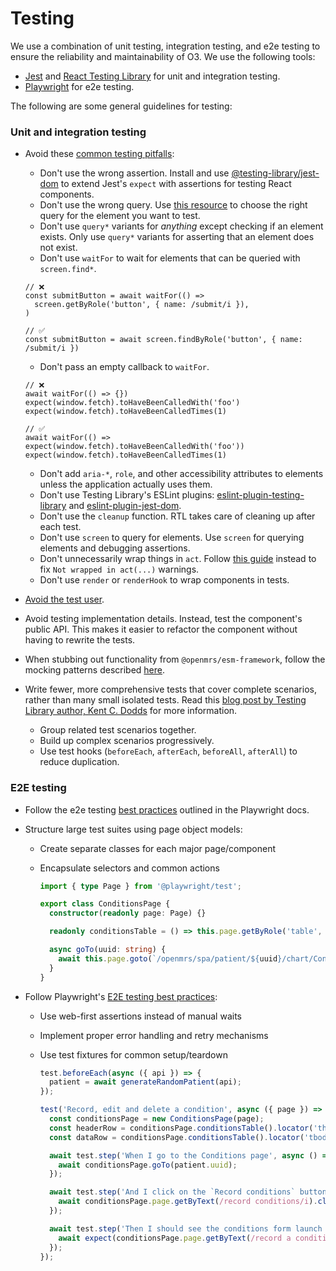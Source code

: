 # Testing

We use a combination of unit testing, integration testing, and e2e testing to ensure the reliability and maintainability of O3. We use the following tools:

- [Jest](https://vitest.dev) and [React Testing Library](https://testing-library.com/react) for unit and integration testing.
- [Playwright](https://playwright.dev) for e2e testing.

The following are some general guidelines for testing:

### Unit and integration testing

- Avoid these [common testing pitfalls](https://kentcdodds.com/blog/common-mistakes-with-react-testing-library):
  - Don't use the wrong assertion. Install and use [@testing-library/jest-dom](https://github.com/testing-library/jest-dom) to extend Jest's `expect` with assertions for testing React components.
  - Don't use the wrong query. Use [this resource](https://testing-library.com/docs/guide-which-query) to choose the right query for the element you want to test.
  - Don't use `query*` variants for _anything_ except checking if an element exists. Only use `query*` variants for asserting that an element does not exist.
  - Don't use `waitFor` to wait for elements that can be queried with `screen.find*`.

  ```tsx
  // ❌
  const submitButton = await waitFor(() =>
    screen.getByRole('button', { name: /submit/i }),
  )

  // ✅
  const submitButton = await screen.findByRole('button', { name: /submit/i })
  ```

  - Don't pass an empty callback to `waitFor`.

  ```tsx
  // ❌
  await waitFor(() => {})
  expect(window.fetch).toHaveBeenCalledWith('foo')
  expect(window.fetch).toHaveBeenCalledTimes(1)

  // ✅
  await waitFor(() => expect(window.fetch).toHaveBeenCalledWith('foo'))
  expect(window.fetch).toHaveBeenCalledTimes(1)
  ```

  - Don't add `aria-*`, `role`, and other accessibility attributes to elements unless the application actually uses them.
  - Don't use Testing Library's ESLint plugins: [eslint-plugin-testing-library](https://github.com/testing-library/eslint-plugin-testing-library) and [eslint-plugin-jest-dom](https://github.com/testing-library/eslint-plugin-jest-dom).
  - Don't use the `cleanup` function. RTL takes care of cleaning up after each test.
  - Don't use `screen` to query for elements. Use `screen` for querying elements and debugging assertions.
  - Don't unnecessarily wrap things in `act`. Follow [this guide](https://kentcdodds.com/blog/fix-the-not-wrapped-in-act-warning) instead to fix `Not wrapped in act(...)` warnings.
  - Don't use `render` or `renderHook` to wrap components in tests.

- [Avoid the test user](https://kentcdodds.com/blog/avoid-the-test-user).
- Avoid testing implementation details. Instead, test the component's public API. This makes it easier to refactor the component without having to rewrite the tests.
- When stubbing out functionality from `@openmrs/esm-framework`, follow the mocking patterns described [here](/docs/frontend-modules/unit-and-integration-testing#mocking-patterns).
- Write fewer, more comprehensive tests that cover complete scenarios, rather than many small isolated tests. Read this [blog post by Testing Library author, Kent C. Dodds](https://kentcdodds.com/blog/write-fewer-longer-tests) for more information.
  - Group related test scenarios together.
  - Build up complex scenarios progressively.
  - Use test hooks (`beforeEach`, `afterEach`, `beforeAll`, `afterAll`) to reduce duplication.

### E2E testing

- Follow the e2e testing [best practices](https://playwright.dev/docs/test-best-practices) outlined in the Playwright docs.
- Structure large test suites using page object models:
  - Create separate classes for each major page/component
  - Encapsulate selectors and common actions
  
    ```ts filename="e2e/pages/conditions-page.ts"
    import { type Page } from '@playwright/test';

    export class ConditionsPage {
      constructor(readonly page: Page) {}

      readonly conditionsTable = () => this.page.getByRole('table', { name: /conditions summary/i });

      async goTo(uuid: string) {
        await this.page.goto(`/openmrs/spa/patient/${uuid}/chart/Conditions`);
      }
    }
    ```

- Follow Playwright's [E2E testing best practices](https://playwright.dev/docs/test-best-practices):
  - Use web-first assertions instead of manual waits
  - Implement proper error handling and retry mechanisms
  - Use test fixtures for common setup/teardown

    ```ts
    test.beforeEach(async ({ api }) => {
      patient = await generateRandomPatient(api);
    });

    test('Record, edit and delete a condition', async ({ page }) => {
      const conditionsPage = new ConditionsPage(page);
      const headerRow = conditionsPage.conditionsTable().locator('thead > tr');
      const dataRow = conditionsPage.conditionsTable().locator('tbody > tr');

      await test.step('When I go to the Conditions page', async () => {
        await conditionsPage.goTo(patient.uuid);
      });

      await test.step('And I click on the `Record conditions` button', async () => {
        await conditionsPage.page.getByText(/record conditions/i).click();
      });

      await test.step('Then I should see the conditions form launch in the workspace', async () => {
        await expect(conditionsPage.page.getByText(/record a condition/i)).toBeVisible();
      });
    });
    ```
